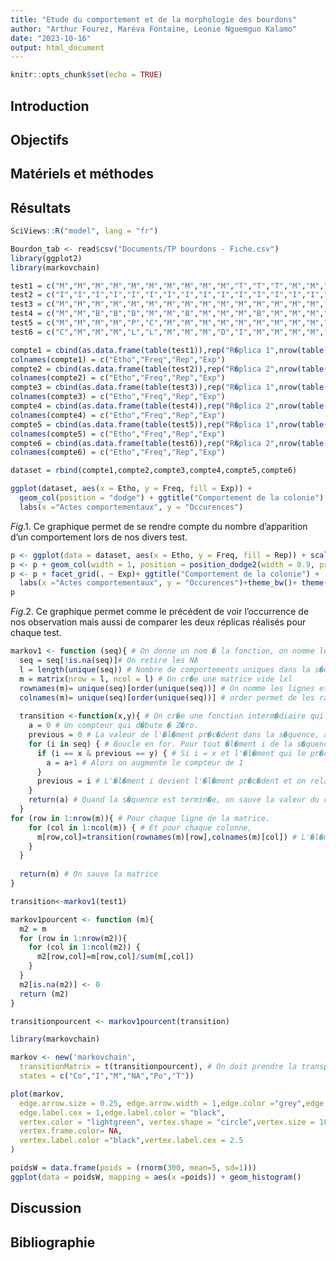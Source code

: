 ```yaml
---
title: "Etude du comportement et de la morphologie des bourdons"
author: "Arthur Fourez, Maréva Fontaine, Leonie Nguemguo Kalamo"
date: "2023-10-16"
output: html_document
---
```


```r
knitr::opts_chunk$set(echo = TRUE)
```

## Introduction

## Objectifs

## Matériels et méthodes

## Résultats

```r
SciViews::R("model", lang = "fr")
```

```r
Bourdon_tab <- read$csv("Documents/TP bourdons - Fiche.csv")
library(ggplot2)
library(markovchain)
```

```r
test1 = c("M","M","M","M","M","M","M","M","M","M","T","T","T","M","M","NA","M","I","I","M","M","I","M","Po","Po","M","I","I","I","M","M","M","M","M","Co","Co","M","M","I","I","M","M","Co","Co","I","I","T","T","M","M","I","T","M","M","I","I","I","M","NA","NA")
test2 = c("I","I","I","I","I","I","I","I","I","I","I","I","I","I","I","I","I","I","I","I","I","I","I","I","I","I","I","I","I","I","I","I","I","I","I","I","I","I","I","I","I","I","I","I","I","I","I","I","I","I","I","I","I","I","I","I","I","I","I","M")
test3 = c("M","M","M","M","M","M","M","M","M","M","M","M","M","M","M","M","M","M","M","T","M","M","M","M","M","C","M","M","L","M","M","M","M","M","M","M","I","M","M","M","M","M","M","I","M","M","I","T","M","I","T","M","M","M","I","I","M","M","M","NA")
test4 = c("M","M","B","B","B","M","M","B","M","M","M","B","M","M","M","B","B","A","M","M","M","I","A","A","M","M","M","M","M","I","N","M","M","M","M","M","M","M","M","M","M","M","M","M","M","M","M","M","M","M","A","M","M","M","M","M","M","NA","NA","NA")
test5 = c("M","M","M","M","P","C","M","M","M","M","M","M","M","M","M","M","M","M","M","M","M","M","M","M","M","M","M","M","P","M","M","Pt","I","M","M","M","M","C","M","M","M","M","M","M","M","C","I","I","I","Pt","Pt","Pt","Pt","M","NA","NA","NA","NA","NA","NA")
test6 = c("C","M","M","M","L","L","M","M","M","D","I","M","M","M","M","M","M","M","C","Pt","M","M","M","M","M","M","C","M","Pt","M","M","M","M","M","M","I","I","M","M","I","M","M","M","I","I","I","I","T","M","M","M","M","M","NA","NA","NA","NA","NA","NA","NA")
```

```r
compte1 = cbind(as.data.frame(table(test1)),rep("R�plica 1",nrow(table(test1))),rep("Exp�rience 1",nrow(table(test1))))
colnames(compte1) = c("Etho","Freq","Rep","Exp")
compte2 = cbind(as.data.frame(table(test2)),rep("R�plica 2",nrow(table(test2))),rep("Exp�rience 1",nrow(table(test2))))
colnames(compte2) = c("Etho","Freq","Rep","Exp")
compte3 = cbind(as.data.frame(table(test3)),rep("R�plica 1",nrow(table(test3))),rep("Exp�rience 2",nrow(table(test3))))
colnames(compte3) = c("Etho","Freq","Rep","Exp")
compte4 = cbind(as.data.frame(table(test4)),rep("R�plica 2",nrow(table(test4))),rep("Exp�rience 2",nrow(table(test4))))
colnames(compte4) = c("Etho","Freq","Rep","Exp")
compte5 = cbind(as.data.frame(table(test5)),rep("R�plica 1",nrow(table(test5))),rep("Exp�rience 3",nrow(table(test5))))
colnames(compte5) = c("Etho","Freq","Rep","Exp")
compte6 = cbind(as.data.frame(table(test6)),rep("R�plica 2",nrow(table(test6))),rep("Exp�rience 3",nrow(table(test6))))
colnames(compte6) = c("Etho","Freq","Rep","Exp")
```

```r
dataset = rbind(compte1,compte2,compte3,compte4,compte5,compte6)
```

```r
ggplot(dataset, aes(x = Etho, y = Freq, fill = Exp)) +
  geom_col(position = "dodge") + ggtitle("Comportement de la colonie") +
  labs(x ="Actes comportementaux", y = "Occurences")
```

*Fig*.1. Ce graphique permet de se rendre compte du nombre d'apparition d'un comportement lors de nos divers test.

```r
p <- ggplot(data = dataset, aes(x = Etho, y = Freq, fill = Rep)) + scale_fill_grey()
p <- p + geom_col(width = 1, position = position_dodge2(width = 0.9, preserve = "single"))
p <- p + facet_grid(. ~ Exp)+ ggtitle("Comportement de la colonie") +
  labs(x ="Actes comportementaux", y = "Occurences")+theme_bw()+ theme(plot.title = element_text(hjust = 0.5))
p
```

*Fig*.2. Ce graphique permet comme le précédent de voir l'occurrence de nos observation mais aussi de comparer les deux réplicas réalisés pour chaque test.

```r
markov1 <- function (seq){ # On donne un nom � la fonction, on nomme les arguments dont elle a besoin
  seq = seq[!is.na(seq)]# On retire les NA
  l = length(unique(seq)) # Nombre de comportements uniques dans la s�quence (taille de l'�thogramme) =l
  m = matrix(nrow = l, ncol = l) # On cr�e une matrice vide lxl
  rownames(m)= unique(seq)[order(unique(seq))] # On nomme les lignes et colonnes avec les comportements
  colnames(m)= unique(seq)[order(unique(seq))] # order permet de les ranger par ordre alphab�tique
  
  transition <-function(x,y){ # On cr�e une fonction interm�diaire qui permettra de calculer la valeur de chaque case
    a = 0 # Un compteur qui d�bute � Z�ro.
    previous = 0 # La valeur de l'�l�ment pr�c�dent dans la s�quence, au d�part il n'y en a pas
    for (i in seq) { # Boucle en for. Pour tout �l�ment i de la s�quence seq (seq = argument donn� � la fonction)
      if (i == x & previous == y) { # Si i = x et l'�l�ment qui le pr�c�de = y
        a = a+1 # Alors on augmente le compteur de 1
      }
      previous = i # L'�l�ment i devient l'�l�ment pr�c�dent et on relance la boucle avec le i suivant.
    }
    return(a) # Quand la s�quence est termin�e, on sauve la valeur du compteur.
  }
for (row in 1:nrow(m)){ # Pour chaque ligne de la matrice.
    for (col in 1:ncol(m)) { # Et pour chaque colonne,
      m[row,col]=transition(rownames(m)[row],colnames(m)[col]) # L'�l�ment correspondant � la ligne et � la colonne  = r�sultat de la fonction interm�diaire pour les noms de ligne et de colonne correspondant
    }
  }
  
  return(m) # On sauve la matrice
}
```

```r
transition<-markov1(test1)
```

```r
markov1pourcent <- function (m){
  m2 = m 
  for (row in 1:nrow(m2)){ 
    for (col in 1:ncol(m2)) { 
      m2[row,col]=m[row,col]/sum(m[,col]) 
    }
  }
  m2[is.na(m2)] <- 0 
  return (m2) 
}
```

```r
transitionpourcent <- markov1pourcent(transition)
```

```r
library(markovchain)
```

```r
markov <- new('markovchain',
  transitionMatrix = t(transitionpourcent), # On doit prendre la transpos�e
  states = c("Co","I","M","NA","Po","T"))

```

```r
plot(markov,
  edge.arrow.size = 0.25, edge.arrow.width = 1,edge.color ="grey",edge.lty = 1,
  edge.label.cex = 1,edge.label.color = "black",
  vertex.color = "lightgreen", vertex.shape = "circle",vertex.size = 10*table(test1),
  vertex.frame.color= NA,
  vertex.label.color ="black",vertex.label.cex = 2.5
)
```

```r
poidsW = data.frame(poids = (rnorm(300, mean=5, sd=1)))
ggplot(data = poidsW, mapping = aes(x =poids)) + geom_histogram()
```

## Discussion

## Bibliographie
